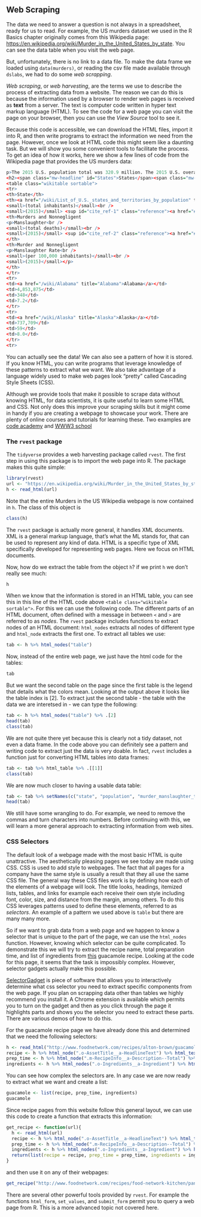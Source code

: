 ## Web Scraping 

The data we need to answer a question is not always in a spreadsheet, ready for us to read. For example, the US murders dataset we used in the R Basics chapter originally comes from this Wikipedia page: [https://en.wikipedia.org/wiki/Murder_in_the_United_States_by_state](https://en.wikipedia.org/wiki/Murder_in_the_United_States_by_state). You can see the data table when you visit the web page.

But, unfortunately, there is no link to a data file. To make the data frame we loaded using `data(murders)`, or reading the csv file made available through `dslabs`, we had to do some _web scrapping_. 

_Web scraping_, or _web harvesting_, are the terms we use to describe the process of extracting data from a website. The reason we can do this is because the information used by a browser to render web pages is received as **text** from a server. The text is computer code written in hyper text markup language (HTML). To see the code for a web page you can visit the page on your browser, then you can use the _View Source_ tool to see it.


Because this code is accessible, we can download the HTML files, import it into R, and then write programs to extract the information we need from the page. However, once we look at HTML code this might seem like a daunting task. But we will show you some convenient tools to facilitate the process. To get an idea of how it works, here we show a few lines of code from the Wikipedia page that provides the US murders data:

```r
p>The 2015 U.S. population total was 320.9 million. The 2015 U.S. overall murder rate per 100,000 inhabitants was 4.89.</p>
<h2><span class="mw-headline" id="States">States</span><span class="mw-editsection"><span class="mw-editsection-bracket">[</span><a href="/w/index.php?title=Murder_in_the_United_States_by_state&amp;action=edit&amp;section=1" title="Edit section: States">edit</a><span class="mw-editsection-bracket">]</span></span></h2>
<table class="wikitable sortable">
<tr>
<th>State</th>
<th><a href="/wiki/List_of_U.S._states_and_territories_by_population" title="List of U.S. states and territories by population">Population</a><br />
<small>(total inhabitants)</small><br />
<small>(2015)</small> <sup id="cite_ref-1" class="reference"><a href="#cite_note-1">[1]</a></sup></th>
<th>Murders and Nonnegligent
<p>Manslaughter<br />
<small>(total deaths)</small><br />
<small>(2015)</small> <sup id="cite_ref-2" class="reference"><a href="#cite_note-2">[2]</a></sup></p>
</th>
<th>Murder and Nonnegligent
<p>Manslaughter Rate<br />
<small>(per 100,000 inhabitants)</small><br />
<small>(2015)</small></p>
</th>
</tr>
<tr>
<td><a href="/wiki/Alabama" title="Alabama">Alabama</a></td>
<td>4,853,875</td>
<td>348</td>
<td>7.2</td>
</tr>
<tr>
<td><a href="/wiki/Alaska" title="Alaska">Alaska</a></td>
<td>737,709</td>
<td>59</td>
<td>8.0</td>
</tr>
<tr>
```

You can actually see the data! We can also see a pattern of how it is stored. If you know HTML, you can write programs that leverage knowledge of these patterns to extract what we want. We also take advantage of a language widely used to make web pages look "pretty" called Cascading Style Sheets (CSS).

Although we provide tools that make it possible to scrape data without knowing HTML, 
for data scientists, it is quite useful to learn some HTML and CSS. Not only does this improve your scraping skills but it might come in handy if you are creating a webpage to showcase your work. There are plenty of online courses and tutorials for learning these. Two examples are [code academy](https://www.codecademy.com/learn/learn-html) and [WWW3 school](https://www.w3schools.com/)

### The `rvest` package

The `tidyverse` provides a web harvesting package called `rvest`. The first step in using this package is to import the web page into R. The package makes this quite simple:

```r
library(rvest)
url <- "https://en.wikipedia.org/wiki/Murder_in_the_United_States_by_state"
h <- read_html(url)
```

Note that the entire Murders in the US Wikipedia webpage is now contained in `h`. The class of this object is

```r
class(h)
```

The `rvest` package is actually more general, it handles XML documents. XML is a general markup language, that's what the ML stands for, that can be used to represent any kind of data. HTML is a specific type of XML specifically developed for representing web pages. Here we focus on HTML documents.

Now, how do we extract the table from the object `h`? if we print `h` we don't really see much:

```r
h
```

When we know that the information is stored in an HTML table, you can see this in this line of the HTML code above `<table class="wikitable sortable">`. For this we can use the following code. The different parts of an HTML document, often defined with a message in between  `<` and `>`  are referred to as _nodes_. The `rvest` package includes functions to extract nodes of an HTML document: `html_nodes` extracts all nodes of different type and `html_node` extracts the first one. To extract all tables we use:
 
```r
tab <- h %>% html_nodes("table")
```

Now, instead of the entire web page, we just have the html code for the tables:

```r
tab
```
But we want the second table on the page since the first table is the legend that details what the colors mean. Looking at the output above it looks like the table index is [2]. To extract just the second table - the table with the data we are interetsed in - we can type the following:

```r
tab <- h %>% html_nodes("table") %>% .[2]
head(tab)
class(tab)
```


We are not quite there yet because this is clearly not a tidy dataset, not even a data frame. In the code above you can definitely see a pattern and writing code to extract just the data is very doable. In fact, `rvest` includes a function just for converting HTML tables into data frames:


```r
tab <- tab %>% html_table %>% .[[1]] 
class(tab)
```

We are now much closer to having a usable data table:

```r
tab <- tab %>% setNames(c("state", "population", "murder_manslaughter_total", "murder_total", "gun_murder_total", "ownership", "murder_manslaughter_rate",  "murder_rate", "gun_rate"))
head(tab)
```

We still have some wrangling to do. For example, we need to remove the commas and turn characters into numbers. Before continuing with this, we will learn a more general approach to extracting information from web sites.


### CSS Selectors

The default look of a webpage made with the most basic HTML is quite unattractive. The aesthetically pleasing pages we see today are made using CSS. CSS is used to add style to webpages. The fact that all pages for a company have the same style is usually a result that they all use the same CSS file. The general way these CSS files work is by defining how each of the elements of a webpage will look. The title looks, headings, itemized lists, tables, and links for example each receive their own style including font, color, size, and distance from the margin, among others. To do this CSS leverages patterns used to define these elements, referred to as _selectors_. An example of a pattern we used above is `table` but there are many many more. 

So if we want to grab data from a web page and we happen to know a selector that is unique to the part of the page, we can use the `html_nodes` function. However, knowing which selector can be quite complicated. To demonstrate this we will try to extract the recipe name, total preparation time, and list of ingredients from [this](http://www.foodnetwork.com/recipes/alton-brown/guacamole-recipe-1940609) guacamole recipe. Looking at the code for this page, it seems that the task is impossibly complex. However, selector gadgets actually make this possible.

[SelectorGadget](http://selectorgadget.com/) is piece of software that allows you to interactively determine what css selector you need to extract specific components from the web page. If you plan on scrapping data other than tables we highly recommend you install it. A Chrome extension is available which permits you to turn on the gadget and then as you click through the page it highlights parts and shows you the selector you need to extract these parts. There are various demos of how to do this. 

For the guacamole recipe page we have already done this and determined that we need the following selectors:

```r
h <- read_html("http://www.foodnetwork.com/recipes/alton-brown/guacamole-recipe-1940609")
recipe <- h %>% html_node(".o-AssetTitle__a-HeadlineText") %>% html_text()
prep_time <- h %>% html_node(".m-RecipeInfo__a-Description--Total") %>% html_text()
ingredients <- h %>% html_nodes(".o-Ingredients__a-Ingredient") %>% html_text()
```

You can see how complex the selectors are. In any case we are now ready to extract what we want and create a list:

```r
guacamole <- list(recipe, prep_time, ingredients)
guacamole
```

Since recipe pages from this website follow this general layout, we can use this code to create a function that extracts this information: 

```r
get_recipe <- function(url){
  h <- read_html(url)
  recipe <- h %>% html_node(".o-AssetTitle__a-HeadlineText") %>% html_text()
  prep_time <- h %>% html_node(".m-RecipeInfo__a-Description--Total") %>% html_text()
  ingredients <- h %>% html_nodes(".o-Ingredients__a-Ingredient") %>% html_text()
  return(list(recipe = recipe, prep_time = prep_time, ingredients = ingredients))
}
```

and then use it on any of their webpages:

```r
get_recipe("http://www.foodnetwork.com/recipes/food-network-kitchen/pancakes-recipe-1913844")
```


There are several other powerful tools provided by `rvest`. For example the functions `html_form`, `set_values`, and `submit_form` permit you to query a web page from R. This is a more advanced topic not covered here.

